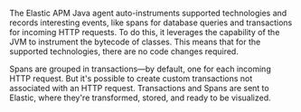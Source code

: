The Elastic APM Java agent auto-instruments supported technologies and records interesting events,
like spans for database queries and transactions for incoming HTTP requests.
To do this, it leverages the capability of the JVM to instrument the bytecode of classes.
This means that for the supported technologies, there are no code changes required.

Spans are grouped in transactions—by default, one for each incoming HTTP request.
But it's possible to create custom transactions not associated with an HTTP request.
Transactions and Spans are sent to Elastic, where they're transformed, stored, and ready to be visualized.
